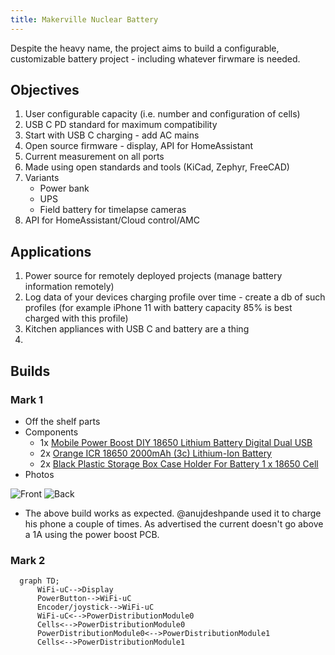 ```yaml
---
title: Makerville Nuclear Battery
---
```


Despite the heavy name, the project aims to build a configurable, customizable battery project - including whatever firwmare is needed.

## Objectives

1. User configurable capacity (i.e. number and configuration of cells)
2. USB C PD standard for maximum compatibility
3. Start with USB C charging - add AC mains
4. Open source firmware - display, API for HomeAssistant
5. Current measurement on all ports
6. Made using open standards and tools (KiCad, Zephyr, FreeCAD)
7. Variants
   - Power bank
   - UPS
   - Field battery for timelapse cameras
8. API for HomeAssistant/Cloud control/AMC

## Applications

1. Power source for remotely deployed projects (manage battery information remotely)
2. Log data of your devices charging profile over time - create a db of such profiles (for example iPhone 11 with battery capacity 85% is best charged with this profile)
3. Kitchen appliances with USB C and battery are a thing
4.

## Builds

### Mark 1

- Off the shelf parts
- Components
  - 1x [Mobile Power Boost DIY 18650 Lithium Battery Digital Dual USB](https://robu.in/product/mobile-power-boost-diy-18650-lithium-battery-digital-dual-usb/)
  - 2x [Orange ICR 18650 2000mAh (3c) Lithium-Ion Battery](https://robu.in/product/orange-icr-18650-2000mah-20c-lithium-ion-battery/)
  - 2x [Black Plastic Storage Box Case Holder For Battery 1 x 18650 Cell](https://robu.in/product/1-x-18650-cell-box/)
- Photos

![Front](./_shakti/front.jpeg)
![Back](./_shakti/back.jpeg)

- The above build works as expected. @anujdeshpande used it to charge his phone a couple of times. As advertised the current doesn't go above a 1A using the power boost PCB.

### Mark 2

```mermaid
  graph TD;
      WiFi-uC-->Display
      PowerButton-->WiFi-uC
      Encoder/joystick-->WiFi-uC
      WiFi-uC<-->PowerDistributionModule0
      Cells<-->PowerDistributionModule0
      PowerDistributionModule0<-->PowerDistributionModule1
      Cells<-->PowerDistributionModule1
```
